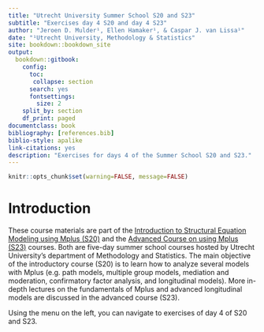 ```yaml
--- 
title: "Utrecht University Summer School S20 and S23"
subtitle: "Exercises day 4 S20 and day 4 S23"
author: "Jeroen D. Mulder¹, Ellen Hamaker¹, & Caspar J. van Lissa¹"
date: "¹Utrecht University, Methodology & Statistics"
site: bookdown::bookdown_site
output: 
  bookdown::gitbook:
    config: 
      toc:
       collapse: section
      search: yes
      fontsettings:
        size: 2
    split_by: section
    df_print: paged
documentclass: book
bibliography: [references.bib]
biblio-style: apalike
link-citations: yes
description: "Exercises for days 4 of the Summer School S20 and S23."
---
```


```r
knitr::opts_chunk$set(warning=FALSE, message=FALSE)
```

# Introduction{-}

These course materials are part of the [Introduction to Structural Equation Modeling using Mplus (S20)](https://utrechtsummerschool.nl/courses/social-sciences/introduction-to-structural-equation-modeling-using-mplus) and the [Advanced Course on using Mplus (S23)](https://utrechtsummerschool.nl/courses/social-sciences/advanced-course-on-using-mplus) courses. Both are five-day summer school courses hosted by Utrecht University's department of Methodology and Statistics. The main objective of the introductory course (S20) is to learn how to analyze several models with Mplus (e.g. path models, multiple group models, mediation and moderation, confirmatory factor analysis, and longitudinal models). More in-depth lectures on the fundamentals of Mplus and advanced longitudinal models are discussed in the advanced course (S23). 

Using the menu on the left, you can navigate to exercises of day 4 of S20 and S23. 


